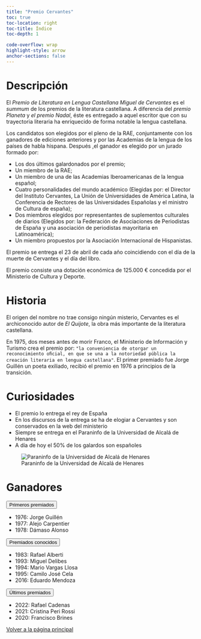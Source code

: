 ```yaml
---
title: "Premio Cervantes"
toc: true
toc-location: right
toc-title: Índice
toc-depth: 1

code-overflow: wrap
highlight-style: arrow
anchor-sections: false
---
```


# Descripción

El *Premio de Literatura en Lengua Castellana Miguel de Cervantes* es el *summum* de los premios de la literatura castellana. A diferencia del *premio Planeta* y *el premio Nadal*, éste es entregado a aquel escritor que con su trayectoria literaria ha enriquecido de forma notable la lengua castellana.

Los candidatos son elegidos por el pleno de la RAE, conjuntamente con los ganadores de ediciones anteriores y por las Academias de la lengua de los países de habla hispana. Después ,el ganador es elegido por un jurado formado por:

- Los dos últimos galardonados por el premio;
- Un miembro de la RAE;
- Un miembro de una de las Academias Iberoamericanas de la lengua español;
- Cuatro personalidades del mundo académico (Elegidas por: el Director del Instituto Cervantes, La Unión de Universidades de América Latina, la Conferencia de Rectores de las Universidades Españolas y el ministro de Cultura de españa);
- Dos miembros elegidos por representantes de suplementos culturales de diarios (Elegidos por: la Federación de Asociaciones de Periodistas de España y una asociación de periodistas mayoritaria en Latinoamérica);
- Un miembro propuestos por la Asociación Internacional de Hispanistas.

El premio se entrega el 23 de abril de cada año coincidiendo con el día de la muerte de Cervantes y el día del libro. 

El premio consiste una dotación económica de 125.000 € concedida por el Ministerio de Cultura y Deporte.


# Historia 

El origen del nombre no trae consigo ningún misterio, Cervantes es el archiconocido autor de *El Quijote*, la obra más importante de la literatura castellana.

En 1975, dos meses antes de morir Franco, el Ministerio de Información y Turismo crea el premio por: `"la conveniencia de otorgar un reconocimiento oﬁcial, en que se una a la notoriedad pública la creación literaria en lengua castellana"`. El primer premiado fue Jorge Guillén un poeta exiliado, recibió el premio en 1976 a principios de la transición.

# Curiosidades

- El premio lo entrega el rey de España
- En los discursos de la entrega se ha de elogiar a Cervantes y son conservados en la web del ministerio
- Siempre se entrega en el Paraninfo de la Universidad de Alcalá de Henares
- A día de hoy el 50% de los galardos son españoles

![Paraninfo de la Universidad de Alcalá de Henares](../img/pan.jpg)


# Ganadores

<div class="accordion" id="accordionExample">
<div class="accordion-item">
<p class="accordion-header" id="headingThree">
<button class="accordion-button collapsed" type="button" data-bs-toggle="collapse" data-bs-target="#collapseThree" aria-expanded="false" aria-controls="collapseThree">
Primeros premiados</button>
</p>
<div id="collapseThree" class="accordion-collapse collapse" aria-labelledby="headingThree" data-bs-parent="#accordionExample">
<div class="accordion-body">
- 1976: Jorge Guillén
- 1977: Alejo Carpentier
- 1978: Dámaso Alonso
</div>
</div>
</div>
<div class="accordion-item">
<p class="accordion-header" id="headingTwo">
<button class="accordion-button collapsed" type="button" data-bs-toggle="collapse" data-bs-target="#collapseTwo" aria-expanded="false" aria-controls="collapseTwo">
Premiados conocidos
</button>
</p>
<div id="collapseTwo" class="accordion-collapse collapse" aria-labelledby="headingTwo" data-bs-parent="#accordionExample">
<div class="accordion-body">
- 1983: Rafael Alberti
- 1993: Miguel Delibes 
- 1994: Mario Vargas Llosa
- 1995: Camilo José Cela
- 2016: Eduardo Mendoza

</div>
</div>
</div>
<div class="accordion-item">
<p class="accordion-header" id="headingFive">
<button class="accordion-button collapsed" type="button" data-bs-toggle="collapse" data-bs-target="#collapseFive" aria-expanded="false" aria-controls="collapseFive">
Últimos premiados</button>
</p>
<div id="collapseFive" class="accordion-collapse collapse" aria-labelledby="headingFive" data-bs-parent="#accordionExample">
<div class="accordion-body">
- 2022: Rafael Cadenas
- 2021: Cristina Peri Rossi
- 2020: Francisco Brines

</div>
</div>
</div>
</div>

<a role="button" class="btn btn-primary nolink"  href="../index.html"> Volver a la página principal</a>